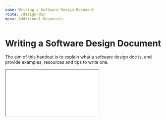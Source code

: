 ```yaml
---
name: Writing a Software Design Document
route: /design-doc
menu: Additional Resources
---
```

# Writing a Software Design Document

The aim of this handout is to explain what a software design doc is, and provide examples, resources and tips to write one.


<Iframe src={"https://docs.google.com/presentation/d/e/2PACX-1vRix8DwFza2Asnk4aTn5n43m6TR7Kea7S6L0F1SHTLn4HlBJb0Mg1DXjKWJP3uEdKOWxw1bJAyF1cWz/embed?start=true&loop=false&delayms=10000"}/>